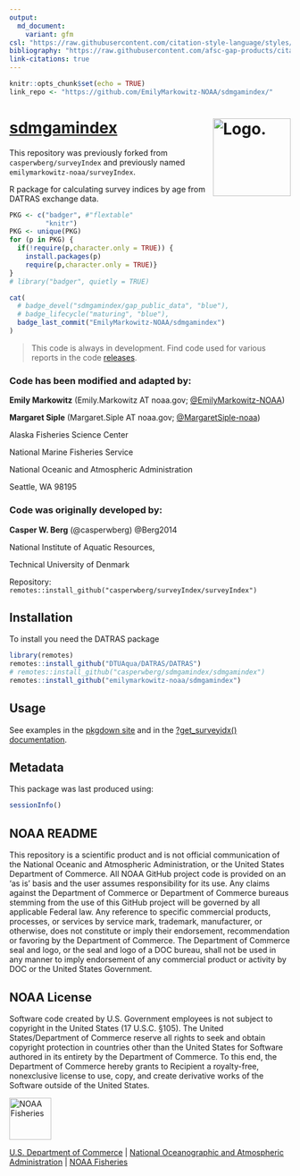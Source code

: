 ```yaml
---
output: 
  md_document: 
    variant: gfm
csl: "https://raw.githubusercontent.com/citation-style-language/styles/master/apa-no-ampersand.csl"
bibliography: "https://raw.githubusercontent.com/afsc-gap-products/citations/main/cite/bibliography.bib"
link-citations: true
---
```


```r
knitr::opts_chunk$set(echo = TRUE)
link_repo <- "https://github.com/EmilyMarkowitz-NOAA/sdmgamindex/"
```

<!-- README.md is generated from README.Rmd. Please edit that file -->

# [sdmgamindex](link_repo) <img src="https://avatars.githubusercontent.com/u/91760178?s=96&amp;v=4" alt="Logo." align="right" width="139" height="139"/>

This repository was previously forked from `casperwberg/surveyIndex` and previously named `emilymarkowitz-noaa/surveyIndex`. 

R package for calculating survey indices by age from DATRAS exchange data. 

```r
PKG <- c("badger", #"flextable"
         "knitr")
PKG <- unique(PKG)
for (p in PKG) {
  if(!require(p,character.only = TRUE)) {
    install.packages(p)
    require(p,character.only = TRUE)}
}
# library("badger", quietly = TRUE)
```


```r
cat(
  # badge_devel("sdmgamindex/gap_public_data", "blue"),
  # badge_lifecycle("maturing", "blue"),
  badge_last_commit("EmilyMarkowitz-NOAA/sdmgamindex")
)
```

> This code is always in development. Find code used for various reports in the code [releases](`r paste0(link_repo, "/releases")`).

### Code has been modified and adapted by:

**Emily Markowitz** (Emily.Markowitz AT noaa.gov; [\@EmilyMarkowitz-NOAA](https://github.com/EmilyMarkowitz-NOAA))

**Margaret Siple** (Margaret.Siple AT noaa.gov; [\@MargaretSiple-noaa](https://github.com/MargaretSiple-noaa))

Alaska Fisheries Science Center

National Marine Fisheries Service

National Oceanic and Atmospheric Administration

Seattle, WA 98195

### Code was originally developed by:

**Casper W. Berg** (@casperwberg) @Berg2014

National Institute of Aquatic Resources, 

Technical University of Denmark

Repository: `remotes::install_github("casperwberg/surveyIndex/surveyIndex")`

## Installation

To install you need the DATRAS package

```r
library(remotes)
remotes::install_github("DTUAqua/DATRAS/DATRAS")
# remotes::install_github("casperwberg/sdmgamindex/sdmgamindex")
remotes::install_github("emilymarkowitz-noaa/sdmgamindex")
```

## Usage

See examples in the [pkgdown site](https://EmilyMarkowitz-NOAA.github.io/sdmgamindex/) and in the [?get_surveyidx() documentation](https://emilymarkowitz-noaa.github.io/sdmgamindex/reference/get_surveyidx.html). 

## Metadata

This package was last produced using: 

```r
sessionInfo()
```


## NOAA README

This repository is a scientific product and is not official communication of the National Oceanic and Atmospheric Administration, or the United States Department of Commerce. All NOAA GitHub project code is provided on an ‘as is’ basis and the user assumes responsibility for its use. Any claims against the Department of Commerce or Department of Commerce bureaus stemming from the use of this GitHub project will be governed by all applicable Federal law. Any reference to specific commercial products, processes, or services by service mark, trademark, manufacturer, or otherwise, does not constitute or imply their endorsement, recommendation or favoring by the Department of Commerce. The Department of Commerce seal and logo, or the seal and logo of a DOC bureau, shall not be used in any manner to imply endorsement of any commercial product or activity by DOC or the United States Government.

## NOAA License

Software code created by U.S. Government employees is not subject to copyright in the United States (17 U.S.C. §105). The United States/Department of Commerce reserve all rights to seek and obtain copyright protection in countries other than the United States for Software authored in its entirety by the Department of Commerce. To this end, the Department of Commerce hereby grants to Recipient a royalty-free, nonexclusive license to use, copy, and create derivative works of the Software outside of the United States.

<img src="https://raw.githubusercontent.com/nmfs-general-modeling-tools/nmfspalette/main/man/figures/noaa-fisheries-rgb-2line-horizontal-small.png" alt="NOAA Fisheries" height="75"/>

[U.S. Department of Commerce](https://www.commerce.gov/) \| [National Oceanographic and Atmospheric Administration](https://www.noaa.gov) \| [NOAA Fisheries](https://www.fisheries.noaa.gov/)
